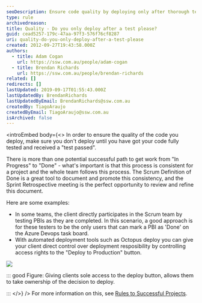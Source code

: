 ```yaml
---
seoDescription: Ensure code quality by deploying only after thorough testing and receiving a "test passed" result.
type: rule
archivedreason:
title: Quality - Do you only deploy after a test please?
guid: cead5257-179c-47aa-97f3-576f76cf8287
uri: quality-do-you-only-deploy-after-a-test-please
created: 2012-09-27T19:43:58.000Z
authors:
  - title: Adam Cogan
    url: https://ssw.com.au/people/adam-cogan
  - title: Brendan Richards
    url: https://ssw.com.au/people/brendan-richards
related: []
redirects: []
lastUpdated: 2019-09-17T01:55:43.000Z
lastUpdatedBy: BrendanRichards
lastUpdatedByEmail: BrendanRichards@ssw.com.au
createdBy: TiagoAraujo
createdByEmail: TiagoAraujo@ssw.com.au
isArchived: false
---
```


<introEmbed
  body={<>
In order to ensure the quality of the code you deploy, make sure you don't deploy until you have got your code fully tested and received a "test passed".

There is more than one potential successful path to get work from "In Progress" to "Done" - what's important is that this process is consistent for a project and the whole team follows this process.
The Scrum Definition of Done is a great tool to document and promote this consistency, and the Sprint Retrospective meeting is the perfect opportunity to review and refine this document.

Here are some examples:

- In some teams, the client directly participates in the Scrum team by testing PBIs as they are completed. In this scenario, a good approach is for these testers to be the only users that can mark a PBI as 'Done' on the Azure Devops task board.
- With automated deployment tools such as Octopus deploy you can give your client direct control over deployment resposibility by controlling access rights to the "Deploy to Production" button.

![](/uploads/rules/quality-do-you-only-deploy-after-a-test-please/OctopusDeploy.png)

::: good
Figure: Giving clients sole access to the deploy button, allows them to take ownership of the decision to deploy.

:::
  </>}
/>
For more information on this, see [Rules to Successful Projects](/do-you-conduct-a-test-please-internally-and-then-with-the-client).
